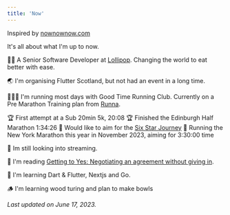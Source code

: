 ```yaml
---
title: 'Now'
---
```


Inspired by [nownownow.com](https://nownownow.com/about)

It's all about what I'm up to now.

👨‍💻 A Senior Software Developer at [Lollipop](https://lollipopai.com). Changing the world to eat better with ease.

🌏 I'm organising Flutter Scotland, but not had an event in a long time.

🏃🏻‍♂️ I'm running most days with Good Time Running Club. Currently on a Pre Marathon Training plan from [Runna](https://www.runna.com/). 

🏆 First attempt at a Sub 20min 5k, 20:08
🏆 Finished the Edinburgh Half Marathon 1:34:26
🏅 Would like to aim for the [Six Star Journey](https://www.worldmarathonmajors.com/)
🗽 Running the New York Marathon this year in November 2023, aiming for 3:30:00 time

📸 Im still looking into streaming.

📖 I'm reading [Getting to Yes: Negotiating an agreement without giving in](https://amzn.to/3Xch1cp).

🌱 I'm learning Dart & Flutter, Nextjs and Go.

🪵 I'm learning wood turing and plan to make bowls

_Last updated on June 17, 2023._
